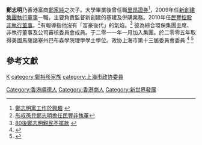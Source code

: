 {{Otheruses|other=名为郑志明的其他人物|郑志明}}
{{Infobox Officeholder
| honorific-prefix = 
| name = 鄭志明<br>Brian Cheng
| office = [[新創建集團|新創建集團執行董事]]
| term_start = 
| term_end = 
| predecessor =  
| birth_date = {{birth year and age|1982||}}
| birth_place = 
| nationality = {{CNHK}}
| othername = 
| spouse = 張美施
| children = 
| parents = [[鄭家純_(企業家)|鄭家純]]<br>葉美卿
| relatives = [[鄭志剛|鄭志剛]]（兄）<br>[[鄭志雯|鄭志雯]]（姊）<br> [[郑裕彤|郑裕彤]]（祖父）
| alma_mater = 
| profession = 
| occupation = 商人
| work = 
| award = 
}}
'''鄭志明'''{{BD|1982年}}乃香港富商[[鄭家純_(香港企業家)|鄭家純]]之次子。大學畢業後曾任職[[里昂證券|里昂證券]]<ref>[http://www.mpfinance.com/htm/Finance/20090708/News/eb_eba2.htm 鄭志明寓工作於興趣] {{webarchive|url=https://web.archive.org/web/20090711155635/http://www.mpfinance.com/htm/Finance/20090708/News/eb_eba2.htm |date=2009-07-11 }}</ref>，2009年任[[新創建集團|新創建集團]][[執行董事|執行董事]]一職，主要負責監督新創建的基建及併購業務。2010年任[[民豐控股|民豐控股]][[非執行董事|非執行董事]]。<ref>[http://news.sina.com.hk/news/19/1/1/1989533/1.html 彤叔孫兒鄭志明擔任民豐非執董]{{dead link|date=2018年4月 |bot=InternetArchiveBot |fix-attempted=yes }}</ref>有報導指他沒有「富豪後代」的氣焰。<ref>[http://paper.wenweipo.com/2010/01/25/QB1001250001.htm 80後鄭志明親民不擺款] {{webarchive|url=https://web.archive.org/web/20100409035506/http://paper.wenweipo.com/2010/01/25/QB1001250001.htm |date=2010-04-09 }}</ref> 彼為綜合環保集團主席、非執行董事及公司審核委員會成員。于二零一一年一月加入集團。於二零零五年取得美國馬薩諸塞州巴布森學院理學學士學位。政协上海市第十三屆委員會委員
<ref>{{Cite web |url=http://www.fookwoo.com/ |title=綜合環保 |access-date=2022-01-05 |archive-date=2019-10-24 |archive-url=https://web.archive.org/web/20191024221825/http://www.fookwoo.com/ |dead-url=no }}</ref> <ref>{{Cite web |url=http://www.fookwoo.com/images/upload/c_923_AR.pdf |title=綜合環保2021年報 |access-date=2022-01-06 |archive-date=2022-01-07 |archive-url=https://web.archive.org/web/20220107035330/http://www.fookwoo.com/images/upload/c_923_AR.pdf |dead-url=no }}</ref>

== 參考文獻 ==
{{reflist}}

{{新世界發展}}
{{hk-bio-stub}}

{{Authority control}}
{{DEFAULTSORT:Cheng}}
[[category:鄭姓|K]]
[[category:鄭裕彤家族|category:鄭裕彤家族]]
[[Category:香港順德人|Category:香港順德人]]
[[Category:香港商人|Category:香港商人]]
[[Category:新世界發展|Category:新世界發展]]
[[category:上海市政协委員|category:上海市政协委員]]